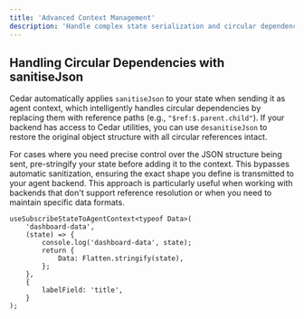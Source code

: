 ```yaml
---
title: 'Advanced Context Management'
description: 'Handle complex state serialization and circular dependencies'
---
```


## Handling Circular Dependencies with sanitiseJson

Cedar automatically applies `sanitiseJson` to your state when sending it as agent context, which intelligently handles circular dependencies by replacing them with reference paths (e.g., `"$ref:$.parent.child"`). If your backend has access to Cedar utilities, you can use `desanitiseJson` to restore the original object structure with all circular references intact.

For cases where you need precise control over the JSON structure being sent, pre-stringify your state before adding it to the context. This bypasses automatic sanitization, ensuring the exact shape you define is transmitted to your agent backend. This approach is particularly useful when working with backends that don't support reference resolution or when you need to maintain specific data formats.

```tsx
useSubscribeStateToAgentContext<typeof Data>(
	'dashboard-data',
	(state) => {
		console.log('dashboard-data', state);
		return {
			Data: Flatten.stringify(state),
		};
	},
	{
		labelField: 'title',
	}
);
```
